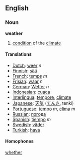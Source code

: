 ==English==
===Noun===

'''weather'''

# [[condition]] of the [[climate]]

====Translations====
*[[Dutch]]: [[weer]] ''n''
*[[Finnish]]: [[sää]]
*[[French]]: [[temps]] ''m''
*[[Frisian]]: [[waar]] ''n''
*[[German]]: [[Wetter]] ''n''
*[[Indonesian]]: [[cuaca]]
*[[Interlingua]]: [[tempore]], [[climate]]
*[[Japanese]]: [[天気]] ([[てんき]], tenki)
*[[Portuguese]]: [[tempo]] ''m'', [[clima]] ''m''
*[[Russian]]: [[погода]]
*[[Spanish]]: [[tiempo]] ''m''
*[[Swedish]]: [[väder]]
*[[Turkish]]: [[hava]]

====Homophones====

[[whether]]
